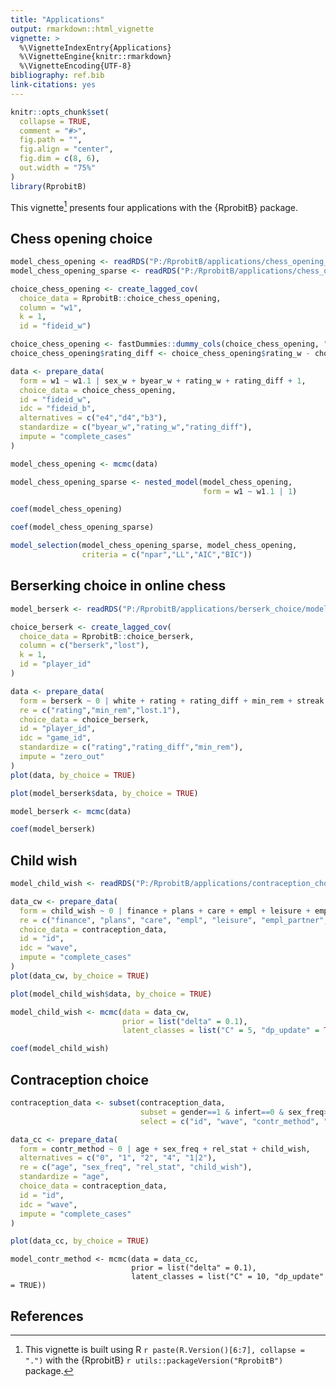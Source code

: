 ```yaml
---
title: "Applications"
output: rmarkdown::html_vignette
vignette: >
  %\VignetteIndexEntry{Applications}
  %\VignetteEngine{knitr::rmarkdown}
  %\VignetteEncoding{UTF-8}
bibliography: ref.bib
link-citations: yes
---
```


```r
knitr::opts_chunk$set(
  collapse = TRUE,
  comment = "#>",
  fig.path = "",
  fig.align = "center",
  fig.dim = c(8, 6), 
  out.width = "75%"
)
library(RprobitB)
```

This vignette^[This vignette is built using R `r paste(R.Version()[6:7], collapse = ".")` with the {RprobitB} `r utils::packageVersion("RprobitB")` package.] presents four applications with the {RprobitB} package.

## Chess opening choice

```r
model_chess_opening <- readRDS("P:/RprobitB/applications/chess_opening_choice/model_chess_opening.rds")
model_chess_opening_sparse <- readRDS("P:/RprobitB/applications/chess_opening_choice/model_chess_opening_sparse.rds")
```

```r
choice_chess_opening <- create_lagged_cov(
  choice_data = RprobitB::choice_chess_opening,
  column = "w1",
  k = 1,
  id = "fideid_w")
```

```r
choice_chess_opening <- fastDummies::dummy_cols(choice_chess_opening, "w1.1")
choice_chess_opening$rating_diff <- choice_chess_opening$rating_w - choice_chess_opening$rating_b
```

```r
data <- prepare_data(
  form = w1 ~ w1.1 | sex_w + byear_w + rating_w + rating_diff + 1,
  choice_data = choice_chess_opening,
  id = "fideid_w",
  idc = "fideid_b",
  alternatives = c("e4","d4","b3"),
  standardize = c("byear_w","rating_w","rating_diff"),
  impute = "complete_cases"
)
```

```r
model_chess_opening <- mcmc(data)
```

```r
model_chess_opening_sparse <- nested_model(model_chess_opening,
                                           form = w1 ~ w1.1 | 1)
```

```r
coef(model_chess_opening)
```

```r
coef(model_chess_opening_sparse)
```

```r
model_selection(model_chess_opening_sparse, model_chess_opening,
                criteria = c("npar","LL","AIC","BIC"))
```

## Berserking choice in online chess

```r
model_berserk <- readRDS("P:/RprobitB/applications/berserk_choice/model_berserk.rds")
```

```r
choice_berserk <- create_lagged_cov(
  choice_data = RprobitB::choice_berserk,
  column = c("berserk","lost"),
  k = 1,
  id = "player_id"
)
```

```r
data <- prepare_data(
  form = berserk ~ 0 | white + rating + rating_diff + min_rem + streak + berserk.1 + lost.1 + 1,
  re = c("rating","min_rem","lost.1"),
  choice_data = choice_berserk,
  id = "player_id",
  idc = "game_id",
  standardize = c("rating","rating_diff","min_rem"),
  impute = "zero_out"
)
plot(data, by_choice = TRUE)
```

```r
plot(model_berserk$data, by_choice = TRUE)
```

```r
model_berserk <- mcmc(data)
```

```r
coef(model_berserk)
```

## Child wish

```r
model_child_wish <- readRDS("P:/RprobitB/applications/contraception_choice/model_child_wish.rds")
```

```r
data_cw <- prepare_data(
  form = child_wish ~ 0 | finance + plans + care + empl + leisure + empl_partner + household + ready,
  re = c("finance", "plans", "care", "empl", "leisure", "empl_partner", "household", "ready"),
  choice_data = contraception_data,
  id = "id",
  idc = "wave",
  impute = "complete_cases"
)
plot(data_cw, by_choice = TRUE)
```

```r
plot(model_child_wish$data, by_choice = TRUE)
```

```r
model_child_wish <- mcmc(data = data_cw,
                         prior = list("delta" = 0.1),
                         latent_classes = list("C" = 5, "dp_update" = TRUE))
```

```r
coef(model_child_wish)
```

## Contraception choice

```r
contraception_data <- subset(contraception_data,
                             subset = gender==1 & infert==0 & sex_freq>0,
                             select = c("id", "wave", "contr_method", "age", "sex_freq", "rel_stat", "child_wish"))
```

```r
data_cc <- prepare_data(
  form = contr_method ~ 0 | age + sex_freq + rel_stat + child_wish,
  alternatives = c("0", "1", "2", "4", "1|2"),
  re = c("age", "sex_freq", "rel_stat", "child_wish"),
  standardize = "age",
  choice_data = contraception_data,
  id = "id",
  idc = "wave",
  impute = "complete_cases"
)
```

```r
plot(data_cc, by_choice = TRUE)
```

```eval
model_contr_method <- mcmc(data = data_cc,
                           prior = list("delta" = 0.1),
                           latent_classes = list("C" = 10, "dp_update" = TRUE))
```

## References

